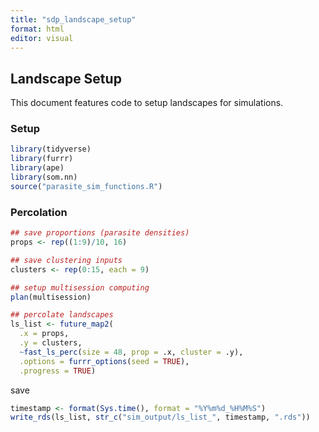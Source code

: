 ```yaml
---
title: "sdp_landscape_setup"
format: html
editor: visual
---
```


## Landscape Setup

This document features code to setup landscapes for simulations.

### Setup

```r
library(tidyverse)
library(furrr)
library(ape)
library(som.nn)
source("parasite_sim_functions.R")
```

### Percolation

```r
## save proportions (parasite densities)
props <- rep((1:9)/10, 16)

## save clustering inputs
clusters <- rep(0:15, each = 9)

## setup multisession computing
plan(multisession)

## percolate landscapes
ls_list <- future_map2(
  .x = props,
  .y = clusters,
  ~fast_ls_perc(size = 48, prop = .x, cluster = .y),
  .options = furrr_options(seed = TRUE),
  .progress = TRUE)
```

save

```r
timestamp <- format(Sys.time(), format = "%Y%m%d_%H%M%S")
write_rds(ls_list, str_c("sim_output/ls_list_", timestamp, ".rds"))
```
